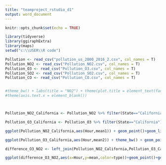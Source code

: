 ---
title: "teamproject_rstudio_d1"
output: word_document
---

```{r setup, include=FALSE}
knitr::opts_chunk$set(echo = TRUE)
```

```{r}

library(tidyverse)
library(ggiraphExtra)
library(maps)
setwd("c:\\USER\\R code")

Pollution <- read_csv("pollution_us_2000_2016_2.csv", col_names = T)
Pollution_NO2 <- read_csv("Pollution_NO2.csv", col_names = T)
Pollution_O3 <- read_csv("Pollution_O3.csv", col_names = T)
Pollution_SO2 <- read_csv("Pollution_SO2.csv", col_names = T)
Pollution_CO <- read_csv("Pollution_CO.csv", col_names = T)


#theme_bw() + labs(title = "NO2") + theme(plot.title = element_text(face = "bold", size = 12))
#theme(axis.text.x = element_blank())



Pollution_NO2_California <- Pollution_NO2 %>% filter(State=="California") %>% group_by(NO2_1st_Max_Hour) %>% summarise(mean1=mean(NO2_1st_Max_Value)) %>% mutate(Hour=NO2_1st_Max_Hour) %>% select(-NO2_1st_Max_Hour)

Pollution_O3_California <- Pollution_O3 %>% filter(State=="California") %>% group_by(O3_1st_Max_Hour) %>% summarise(mean2=mean(O3_1st_Max_Value))  %>% mutate(Hour=O3_1st_Max_Hour) %>% select(-O3_1st_Max_Hour)

ggplot(Pollution_NO2_California,aes(Hour,mean1)) + geom_point()+geom_line(group=1) + scale_x_continuous(breaks=c(1:23))+ylab("Max_Value_Mean") + theme_bw() + labs(title = "Line: California NO2 Max Value Mean By Max Hour Var.") + theme(plot.title = element_text(face = "bold", size = 12))

ggplot(Pollution_O3_California,aes(Hour,mean2)) + theme_bw() + geom_point()+geom_line(group=1) + scale_x_continuous(breaks=c(1:23))+xlab("Hour")+ylab("Max_Value_Mean") + theme_bw() + labs(title = "Line: California O3 Max Value Mean By Max Hour Var.") + theme(plot.title = element_text(face = "bold", size = 12))

difference_O3_NO2 <- left_join(Pollution_NO2_California,Pollution_O3_California,by="Hour") %>% gather('mean1','mean2',key="type",value="mean")

ggplot(difference_O3_NO2,aes(x=Hour,y=mean,color=type))+geom_point()+geom_line() + theme_bw() + labs(title = "Line: California NO2 & O3 Max Value Mean By Max Hour") + theme(plot.title = element_text(face = "bold", size = 12))
```


